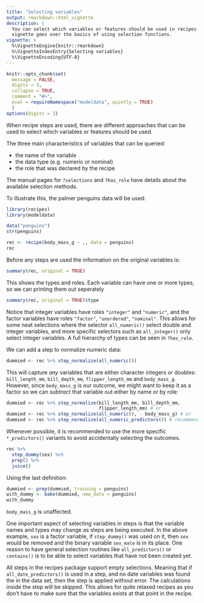 ```yaml
---
title: "Selecting variables"
output: rmarkdown::html_vignette
description: |
  You can select which variables or features should be used in recipes. This 
  vignette goes over the basics of using selection functions.
vignette: >
  %\VignetteEngine{knitr::rmarkdown}
  %\VignetteIndexEntry{Selecting variables}
  %\VignetteEncoding{UTF-8}
---
```


```r
knitr::opts_chunk$set(
  message = FALSE,
  digits = 3,
  collapse = TRUE,
  comment = "#>",
  eval = requireNamespace("modeldata", quietly = TRUE)
  )
options(digits = 3)
```

When recipe steps are used, there are different approaches that can be used to select which variables or features should be used. 

The three main characteristics of variables that can be queried: 

 * the name of the variable
 * the data type (e.g. numeric or nominal)
 * the role that was declared by the recipe
 
The manual pages for `?selections` and  `?has_role` have details about the available selection methods. 
 
To illustrate this, the palmer penguins data will be used: 

```r
library(recipes)
library(modeldata)

data("penguins")
str(penguins)

rec <- recipe(body_mass_g ~ ., data = penguins)
rec
```

Before any steps are used the information on the original variables is:

```r
summary(rec, original = TRUE)
```

This shows the types and roles. Each variable can have one or more types, so we can printing them out seperately

```r
summary(rec, original = TRUE)$type
```

Notice that integer variables have roles `"integer"` and `"numeric"`, and the factor variables have roles `"factor"`, `"unordered"`, `"nominal"`. This allows for some neat selections where the selector `all_numeric()` select double and integer variables, and more specific selectors such as `all_integer()` only select integer variables. A full hierarchy of types can be seen in `?has_role`.

We can add a step to normalize numeric data:

```r
dummied <- rec %>% step_normalize(all_numeric())
```

This will capture _any_ variables that are either character integers or doubles: `bill_length_mm`, `bill_depth_mm`, `flipper_length_mm` and `body_mass_g`. However, since `body_mass_g` is our outcome, we might want to keep it as a factor so we can _subtract_ that variable out either by name or by role:

```r
dummied <- rec %>% step_normalize(bill_length_mm, bill_depth_mm, 
                                  flipper_length_mm) # or
dummied <- rec %>% step_normalize(all_numeric(), - body_mass_g) # or
dummied <- rec %>% step_normalize(all_numeric_predictors()) # recommended
```

Whenever possible, it is recommended to use the more specific `*_predictors()` variants to avoid accidentally selecting the outcomes.

```r
rec %>%
  step_dummy(sex) %>%
  prep() %>%
  juice()
```


Using the last definition: 

```r
dummied <- prep(dummied, training = penguins)
with_dummy <- bake(dummied, new_data = penguins)
with_dummy
```

`body_mass_g` is unaffected. 

One important aspect of selecting variables in steps is that the variable names and types may change as steps are being executed. In the above example, `sex` is a factor variable, if `step_dummy()` was used on it, then `sex` would be removed and the binary variable `sex_male` is in its place. One reason to have general selection routines like `all_predictors()` or `contains()` is to be able to select variables that have not been created yet. 

All steps in the recipes package support empty selections. Meaning that if `all_date_predictors()` is used in a step, and no date variables was found the in the data set, then the step is applied without error. The calculations inside the step will be skipped. This allows for quite relaxed recipes as you don't have to make sure that the variables exists at that point in the recipe.
